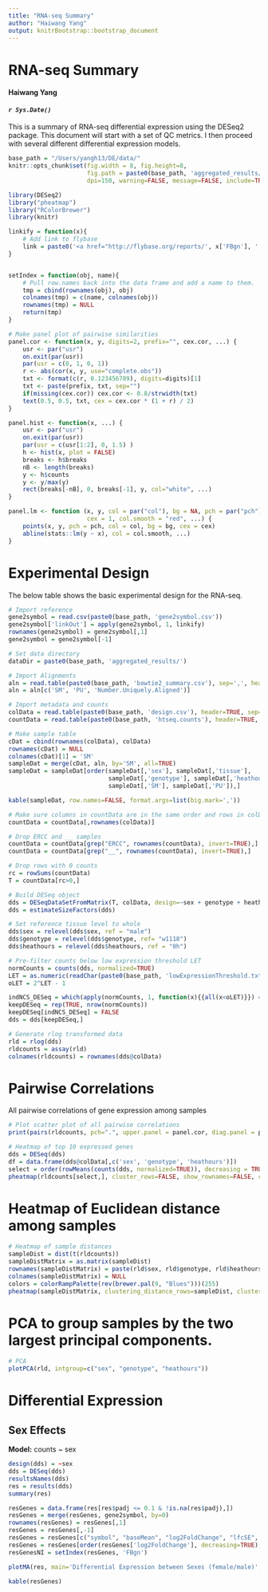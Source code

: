 ```yaml
---
title: "RNA-seq Summary"
author: "Haiwang Yang"
output: knitrBootstrap::bootstrap_document
---
```

# RNA-seq Summary
#### Haiwang Yang
#### *`r Sys.Date()`*

This is a summary of RNA-seq differential expression using the DESeq2 package.
This document will start with a set of QC metrics. I then proceed with several
different differential expression models.

```r
base_path = "/Users/yangh13/DE/data/"
knitr::opts_chunk$set(fig.width = 8, fig.height=8,
                      fig.path = paste0(base_path, 'aggregated_results/'),
                      dpi=150, warning=FALSE, message=FALSE, include=TRUE, echo=FALSE)
```

```r
library(DESeq2)
library("pheatmap")
library("RColorBrewer")
library(knitr)
```

```r
linkify = function(x){
    # Add link to flybase
    link = paste0('<a href="http://flybase.org/reports/', x['FBgn'], '.html">','FlyBase', '</a>')
}


setIndex = function(obj, name){
    # Pull row.names back into the data frame and add a name to them.
    tmp = cbind(rownames(obj), obj)
    colnames(tmp) = c(name, colnames(obj))
    rownames(tmp) = NULL
    return(tmp)
}

# Make panel plot of pairwise similarities
panel.cor <- function(x, y, digits=2, prefix="", cex.cor, ...) {
    usr <- par("usr")
    on.exit(par(usr))
    par(usr = c(0, 1, 0, 1))
    r <- abs(cor(x, y, use="complete.obs"))
    txt <- format(c(r, 0.123456789), digits=digits)[1]
    txt <- paste(prefix, txt, sep="")
    if(missing(cex.cor)) cex.cor <- 0.8/strwidth(txt)
    text(0.5, 0.5, txt, cex = cex.cor * (1 + r) / 2)
}

panel.hist <- function(x, ...) {
    usr <- par("usr")
    on.exit(par(usr))
    par(usr = c(usr[1:2], 0, 1.5) )
    h <- hist(x, plot = FALSE)
    breaks <- h$breaks
    nB <- length(breaks)
    y <- h$counts
    y <- y/max(y)
    rect(breaks[-nB], 0, breaks[-1], y, col="white", ...)
}

panel.lm <- function (x, y, col = par("col"), bg = NA, pch = par("pch"),
                      cex = 1, col.smooth = "red", ...) {
    points(x, y, pch = pch, col = col, bg = bg, cex = cex)
    abline(stats::lm(y ~ x), col = col.smooth, ...)
}


```

# Experimental Design
The below table shows the basic experimental design for the RNA-seq.

```r
# Import reference
gene2symbol = read.csv(paste0(base_path, 'gene2symbol.csv'))
gene2symbol['linkOut'] = apply(gene2symbol, 1, linkify)
rownames(gene2symbol) = gene2symbol[,1]
gene2symbol = gene2symbol[-1]

# Set data directory
dataDir = paste0(base_path, 'aggregated_results/')

# Import Alignments
aln = read.table(paste0(base_path, 'bowtie2_summary.csv'), sep=',', header=TRUE)
aln = aln[c('SM', 'PU', 'Number.Uniquely.Aligned')]

# Import metadata and counts
colData = read.table(paste0(base_path, 'design.csv'), header=TRUE, sep=',', row.names='sample_id')
countData = read.table(paste0(base_path, 'htseq.counts'), header=TRUE, sep=',', row.names='FBgn')

# Make sample table
cDat = cbind(rownames(colData), colData)
rownames(cDat) = NULL
colnames(cDat)[1] = 'SM'
sampleDat = merge(cDat, aln, by='SM', all=TRUE)
sampleDat = sampleDat[order(sampleDat[,'sex'], sampleDat[,'tissue'],
                            sampleDat[,'genotype'], sampleDat[,'heathours'],
                            sampleDat[,'SM'], sampleDat[,'PU']),]

kable(sampleDat, row.names=FALSE, format.args=list(big.mark=','))
```

```r
# Make sure columns in countData are in the same order and rows in colData
countData = countData[,rownames(colData)]

# Drop ERCC and __ samples
countData = countData[grep("ERCC", rownames(countData), invert=TRUE),]
countData = countData[grep("__", rownames(countData), invert=TRUE),]

# Drop rows with 0 counts
rc = rowSums(countData)
T = countData[rc>0,]

# Build DESeq object
dds = DESeqDataSetFromMatrix(T, colData, design=~sex + genotype + heathours)
dds = estimateSizeFactors(dds)

# Set reference tissue level to whole
dds$sex = relevel(dds$sex, ref = "male")
dds$genotype = relevel(dds$genotype, ref= "w1118")
dds$heathours = relevel(dds$heathours, ref = "0h")

# Pre-filter counts below low expression threshold LET
normCounts = counts(dds, normalized=TRUE)
LET = as.numeric(readChar(paste0(base_path, 'lowExpressionThreshold.txt'), nchars=1e6))
oLET = 2^LET - 1

indNCS_DESeq = which(apply(normCounts, 1, function(x){{all(x<oLET)}}) == TRUE)
keepDESeq = rep(TRUE, nrow(normCounts))
keepDESeq[indNCS_DESeq] = FALSE
dds = dds[keepDESeq,]

# Generate rlog transformed data
rld = rlog(dds)
rldcounts = assay(rld)
colnames(rldcounts) = rownames(dds@colData)
```

# Pairwise Correlations
All pairwise correlations of gene expression among samples

```r
# Plot scatter plot of all pairwise correlations
print(pairs(rldcounts, pch=".", upper.panel = panel.cor, diag.panel = panel.hist, lower.panel = panel.lm))
```


```r
# Heatmap of top 10 expressed genes
dds = DESeq(dds)
df = data.frame(dds@colData[,c('sex', 'genotype', 'heathours')])
select = order(rowMeans(counts(dds, normalized=TRUE)), decreasing = TRUE)[1:20]
pheatmap(rldcounts[select,], cluster_rows=FALSE, show_rownames=FALSE, cluster_cols=FALSE, annotation_col=df )
```

# Heatmap of Euclidean distance among samples
```r
# Heatmap of sample distances
sampleDist = dist(t(rldcounts))
sampleDistMatrix = as.matrix(sampleDist)
rownames(sampleDistMatrix) = paste(rld$sex, rld$genotype, rld$heathours, sep='-')
colnames(sampleDistMatrix) = NULL
colors = colorRampPalette(rev(brewer.pal(9, "Blues")))(255)
pheatmap(sampleDistMatrix, clustering_distance_rows=sampleDist, clustering_distance_cols=sampleDist, col=colors)
```

# PCA to group samples by the two largest principal components. 

```r
# PCA 
plotPCA(rld, intgroup=c("sex", "genotype", "heathours"))
```

# Differential Expression
## Sex Effects
**Model:** counts ~ sex

```r
design(dds) = ~sex
dds = DESeq(dds)
resultsNames(dds)
res = results(dds)
summary(res)
```

```r
resGenes = data.frame(res[res$padj <= 0.1 & !is.na(res$padj),])
resGenes = merge(resGenes, gene2symbol, by=0)
rownames(resGenes) = resGenes[,1]
resGenes = resGenes[,-1]
resGenes = resGenes[c("symbol", "baseMean", "log2FoldChange", "lfcSE", "stat", "pvalue", "padj", "linkOut")]
resGenes = resGenes[order(resGenes['log2FoldChange'], decreasing=TRUE),]
resGenesNI = setIndex(resGenes, 'FBgn')
```

```r
plotMA(res, main='Differential Expression between Sexes (female/male)', ylim=c(-2,2))
```

```r
kable(resGenes)
```
